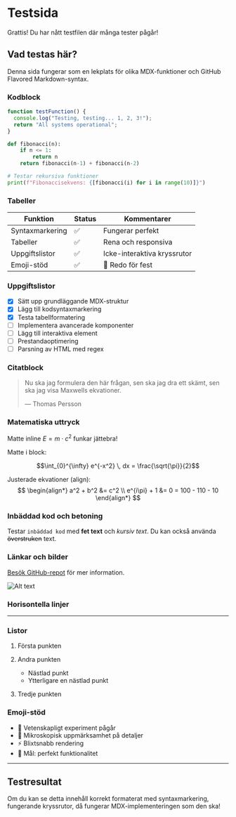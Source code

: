 # Testsida

Grattis! Du har nått testfilen där många tester pågår!

## Vad testas här?

Denna sida fungerar som en lekplats för olika MDX-funktioner och GitHub Flavored Markdown-syntax.

### Kodblock

```javascript
function testFunction() {
  console.log("Testing, testing... 1, 2, 3!");
  return "All systems operational";
}
````

```python
def fibonacci(n):
    if n <= 1:
        return n
    return fibonacci(n-1) + fibonacci(n-2)

# Testar rekursiva funktioner
print(f"Fibonaccisekvens: {[fibonacci(i) for i in range(10)]}")
```

### Tabeller

| Funktion        | Status | Kommentarer                 |
| --------------- | ------ | --------------------------- |
| Syntaxmarkering | ✅      | Fungerar perfekt            |
| Tabeller        | ✅      | Rena och responsiva         |
| Uppgiftslistor  | ✅      | Icke-interaktiva kryssrutor |
| Emoji-stöd      | ✅      | 🎉 Redo för fest            |

### Uppgiftslistor

* [x] Sätt upp grundläggande MDX-struktur
* [x] Lägg till kodsyntaxmarkering
* [x] Testa tabellformatering
* [ ] Implementera avancerade komponenter
* [ ] Lägg till interaktiva element
* [ ] Prestandaoptimering
* [ ] Parsning av HTML med regex

### Citatblock

> Nu ska jag formulera den här frågan, sen ska jag dra ett skämt, sen ska jag visa Maxwells ekvationer.
>
> — Thomas Persson

### Matematiska uttryck

Matte inline $E = m\cdot c^2$ funkar jättebra!

Matte i block:

$$\int_{0}^{\infty} e^{-x^2} \, dx = \frac{\sqrt{\pi}}{2}$$

Justerade ekvationer (align):
$$
\begin{align*}
a^2 + b^2 &= c^2 \\
e^{i\pi} + 1 &= 0 = 100 - 110 - 10
\end{align*}
$$

### Inbäddad kod och betoning

Testar `inbäddad kod` med **fet text** och *kursiv text*. Du kan också använda ~~överstruken~~ text.

### Länkar och bilder

[Besök GitHub-repot](https://github.com/fsek/WWW-web) för mer information.

![Alt text](https://http.cat/100 "En katt")

### Horisontella linjer

---

### Listor

1. Första punkten
2. Andra punkten

   * Nästlad punkt
   * Ytterligare en nästlad punkt
3. Tredje punkten

### Emoji-stöd

- 🧪 Vetenskapligt experiment pågår
- 🔬 Mikroskopisk uppmärksamhet på detaljer
- ⚡ Blixtsnabb rendering
- 🎯 Mål: perfekt funktionalitet

---

## Testresultat

Om du kan se detta innehåll korrekt formaterat med syntaxmarkering, fungerande kryssrutor, då fungerar MDX-implementeringen som den ska!
